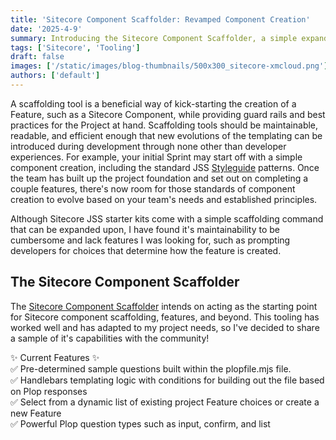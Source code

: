 ```yaml
---
title: 'Sitecore Component Scaffolder: Revamped Component Creation'
date: '2025-4-9'
summary: Introducing the Sitecore Component Scaffolder, a simple expandable tool designed to enhance developer efficiency and adaptability in Sitecore projects. Features include dynamic project feature selection, Handlebars templating, and developer-friendly prompts.
tags: ['Sitecore', 'Tooling']
draft: false
images: ['/static/images/blog-thumbnails/500x300_sitecore-xmcloud.png']
authors: ['default']
---
```


A scaffolding tool is a beneficial way of kick-starting the creation of a Feature, such as a Sitecore Component, while providing guard rails and best practices for the Project at hand. Scaffolding tools should be maintainable, readable, and efficient enough that new evolutions of the templating can be introduced during development through none other than developer experiences. For example, your initial Sprint may start off with a simple component creation, including the standard JSS [Styleguide](https://doc.sitecore.com/xp/en/developers/hd/latest/sitecore-headless-development/add-ons-for-next-js-applications.html) patterns. Once the team has built up the project foundation and set out on completing a couple features, there's now room for those standards of component creation to evolve based on your team's needs and established principles.

Although Sitecore JSS starter kits come with a simple scaffolding command that can be expanded upon, I have found it's maintainability to be cumbersome and lack features I was looking for, such as prompting developers for choices that determine how the feature is created.

## The Sitecore Component Scaffolder
The [Sitecore Component Scaffolder](https://github.com/bewards/SitecoreComponentScaffolder) intends on acting as the starting point for Sitecore component scaffolding, features, and beyond. This tooling has worked well and has adapted to my project needs, so I've decided to share a sample of it's capabilities with the community!

✨ Current Features ✨ <br/>
✅ Pre-determined sample questions built within the plopfile.mjs file.<br/>
✅ Handlebars templating logic with conditions for building out the file based on Plop responses<br/>
✅ Select from a dynamic list of existing project Feature choices or create a new Feature<br/>
✅ Powerful Plop question types such as input, confirm, and list

<VideoResponsive src="/static/videos/component-scaffolding-edited-zoom.mp4" />